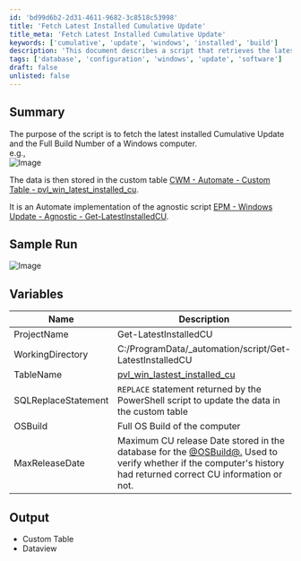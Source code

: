 ```yaml
---
id: 'bd99d6b2-2d31-4611-9682-3c8518c53998'
title: 'Fetch Latest Installed Cumulative Update'
title_meta: 'Fetch Latest Installed Cumulative Update'
keywords: ['cumulative', 'update', 'windows', 'installed', 'build']
description: 'This document describes a script that retrieves the latest installed Cumulative Update and Full Build Number for a Windows computer. The data is stored in a custom table for Automate implementation, providing essential update information for system management.'
tags: ['database', 'configuration', 'windows', 'update', 'software']
draft: false
unlisted: false
---
```

## Summary

The purpose of the script is to fetch the latest installed Cumulative Update and the Full Build Number of a Windows computer.  
e.g.,  
![Image](../../../static/img/Get-Latest-Installed-Cumulative-Update/image_1.png)  

The data is then stored in the custom table [CWM - Automate - Custom Table - pvl_win_latest_installed_cu](https://proval.itglue.com/DOC-5078775-12849460).  

It is an Automate implementation of the agnostic script [EPM - Windows Update - Agnostic - Get-LatestInstalledCU](https://proval.itglue.com/DOC-5078775-13046597).  

## Sample Run

![Image](../../../static/img/Get-Latest-Installed-Cumulative-Update/image_2.png)  

## Variables

| Name                  | Description                                                                                                                                                   |
|-----------------------|---------------------------------------------------------------------------------------------------------------------------------------------------------------|
| ProjectName           | Get-LatestInstalledCU                                                                                                                                       |
| WorkingDirectory       | C:/ProgramData/_automation/script/Get-LatestInstalledCU                                                                                                     |
| TableName             | [pvl_win_lastest_installed_cu](https://proval.itglue.com/DOC-5078775-12849460)                                                                             |
| SQLReplaceStatement   | `REPLACE` statement returned by the PowerShell script to update the data in the custom table                                                                 |
| OSBuild               | Full OS Build of the computer                                                                                                                                 |
| MaxReleaseDate        | Maximum CU release Date stored in the database for the [@OSBuild@.](http://@OSBuild@.) Used to verify whether if the computer's history had returned correct CU information or not. |

## Output

- Custom Table
- Dataview











